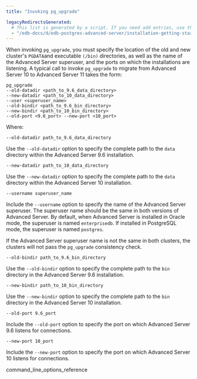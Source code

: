 ```yaml
---
title: "Invoking pg_upgrade"

legacyRedirectsGenerated:
  # This list is generated by a script. If you need add entries, use the `legacyRedirects` key.
  - "/edb-docs/d/edb-postgres-advanced-server/installation-getting-started/upgrade-guide/13/invoking_pg_upgrade.html"
---
```


When invoking `pg_upgrade`, you must specify the location of the old and new cluster's `PGDATA`and executable `(/bin)` directories, as well as the name of the Advanced Server superuser, and the ports on which the installations are listening. A typical call to invoke `pg_upgrade` to migrate from Advanced Server 10 to Advanced Server 11 takes the form:

```text
pg_upgrade
--old-datadir <path_to_9.6_data_directory>
--new-datadir <path_to_10_data_directory>
--user <superuser_name>
--old-bindir <path_to_9.6_bin_directory>
--new-bindir <path_to_10_bin_directory>
--old-port <9.6_port> --new-port <10_port>
```

Where:

`--old-datadir path_to_9.6_data_directory`

Use the `--old-datadir` option to specify the complete path to the `data` directory within the Advanced Server 9.6 installation.

`--new-datadir path_to_10_data_directory`

Use the `--new-datadir` option to specify the complete path to the `data` directory within the Advanced Server 10 installation.

`--username superuser_name`

Include the `--username` option to specify the name of the Advanced Server superuser. The superuser name should be the same in both versions of Advanced Server. By default, when Advanced Server is installed in Oracle mode, the superuser is named `enterprisedb`. If installed in PostgreSQL mode, the superuser is named `postgres`.

If the Advanced Server superuser name is not the same in both clusters, the clusters will not pass the `pg_upgrade` consistency check.

`--old-bindir path_to_9.6_bin_directory`

Use the `--old-bindir` option to specify the complete path to the `bin` directory in the Advanced Server 9.6 installation.

`--new-bindir path_to_10_bin_directory`

Use the `--new-bindir` option to specify the complete path to the `bin` directory in the Advanced Server 10 installation.

`--old-port 9.6_port`

Include the `--old-port` option to specify the port on which Advanced Server 9.6 listens for connections.

`--new-port 10_port`

Include the `--new-port` option to specify the port on which Advanced Server 10 listens for connections.

<div class="toctree" maxdepth="3">

command_line_options_reference

</div>
